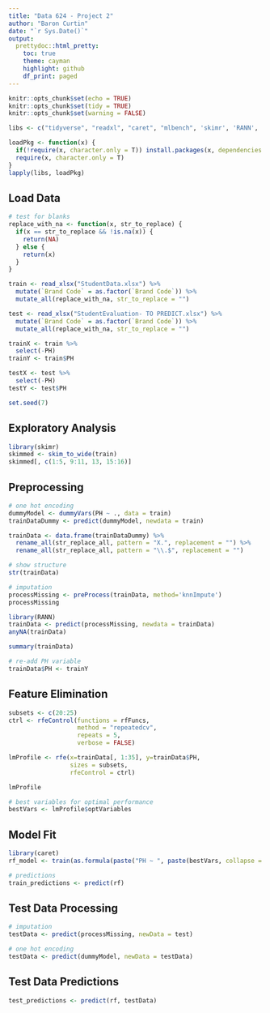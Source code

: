 ```yaml
---
title: "Data 624 - Project 2"
author: "Baron Curtin"
date: "`r Sys.Date()`"
output:
  prettydoc::html_pretty:
    toc: true
    theme: cayman
    highlight: github
    df_print: paged
---
```


```r
knitr::opts_chunk$set(echo = TRUE)
knitr::opts_chunk$set(tidy = TRUE)
knitr::opts_chunk$set(warning = FALSE)

libs <- c("tidyverse", "readxl", "caret", "mlbench", 'skimr', 'RANN', 'randomForest', 'fastAdaboost', 'gbm', 'xgboost', 'caretEnsemble', 'C50', 'earth')

loadPkg <- function(x) {
  if(!require(x, character.only = T)) install.packages(x, dependencies = T, repos = "http://cran.us.r-project.org")
  require(x, character.only = T)
}
lapply(libs, loadPkg)
```


## Load Data
```r
# test for blanks
replace_with_na <- function(x, str_to_replace) {
  if(x == str_to_replace && !is.na(x)) {
    return(NA)
  } else {
    return(x)
  }
}

train <- read_xlsx("StudentData.xlsx") %>%
  mutate(`Brand Code` = as.factor(`Brand Code`)) %>%
  mutate_all(replace_with_na, str_to_replace = "")

test <- read_xlsx("StudentEvaluation- TO PREDICT.xlsx") %>%
  mutate(`Brand Code` = as.factor(`Brand Code`)) %>%
  mutate_all(replace_with_na, str_to_replace = "")

trainX <- train %>%
  select(-PH)
trainY <- train$PH

testX <- test %>%
  select(-PH)
testY <- test$PH

set.seed(7)
```

## Exploratory Analysis
```r
library(skimr)
skimmed <- skim_to_wide(train)
skimmed[, c(1:5, 9:11, 13, 15:16)]
```

## Preprocessing
```r
# one hot encoding
dummyModel <- dummyVars(PH ~ ., data = train)
trainDataDummy <- predict(dummyModel, newdata = train)

trainData <- data.frame(trainDataDummy) %>%
  rename_all(str_replace_all, pattern = "X.", replacement = "") %>%
  rename_all(str_replace_all, pattern = "\\.$", replacement = "")

# show structure
str(trainData)
```

```r
# imputation
processMissing <- preProcess(trainData, method='knnImpute')
processMissing

library(RANN)
trainData <- predict(processMissing, newdata = trainData)
anyNA(trainData)

summary(trainData)
```


```r
# re-add PH variable
trainData$PH <- trainY
```


## Feature Elimination 
```r
subsets <- c(20:25)
ctrl <- rfeControl(functions = rfFuncs,
                   method = "repeatedcv",
                   repeats = 5,
                   verbose = FALSE)

lmProfile <- rfe(x=trainData[, 1:35], y=trainData$PH,
                 sizes = subsets,
                 rfeControl = ctrl)

lmProfile
```

```r
# best variables for optimal performance
bestVars <- lmProfile$optVariables
```


## Model Fit
```r
library(caret)
rf_model <- train(as.formula(paste("PH ~ ", paste(bestVars, collapse = " + "), sep = "")), data=trainData, method='rf')
```

```r
# predictions
train_predictions <- predict(rf)
```

## Test Data Processing
```r
# imputation
testData <- predict(processMissing, newData = test)

# one hot encoding
testData <- predict(dummyModel, newData = testData)
```

## Test Data Predictions
```r
test_predictions <- predict(rf, testData)
```







